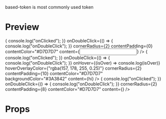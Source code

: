 
<Meta title="code-ui-token/based-token" />

based-token is most commonly used token

# Preview

<Preview>
  <Story name="default">
    <BasedToken
      onClick={() => {
        console.log("onClicked");
      }}
      onDoubleClick={() => {
        console.log("onDoubleClick");
      }}
      cornerRadius={2}
      contentPadding={0}
      contentColor="#D7D7D7"
      content={<input />}
    />
  </Story>
  <Story name="onHover">
    <BasedToken
      onClick={() => {
        console.log("onClicked");
      }}
      onDoubleClick={() => {
        console.log("onDoubleClick");
      }}
      onHover={(isOver) => console.log(isOver)}
      hoverOverlayColor={"rgba(157, 178, 255, 0.25)"}
      cornerRadius={2}
      contentPadding={10}
      contentColor="#D7D7D7"
      backgroundColor="#3A3842"
      content={<span>hi</span>}
    />
  </Story>
  <Story name="mixed example">
    <BasedToken
      onClick={() => {
        console.log("onClicked");
      }}
      onDoubleClick={() => {
        console.log("onDoubleClick");
      }}
      cornerRadius={2}
      contentPadding={8}
      contentColor="#D7D7D7"
      content={<BasedTokenStorybookExample />}
    />
  </Story>
</Preview>

# Props

<Props of={BasedToken} />
